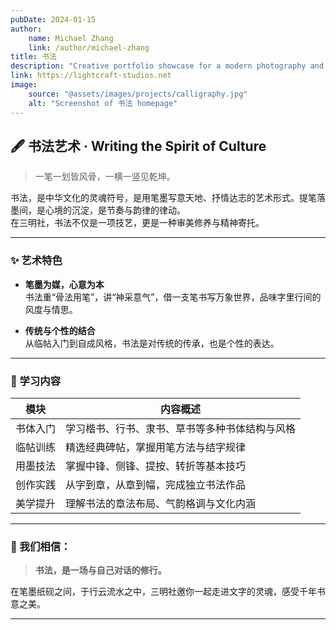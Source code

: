 ```yaml
---
pubDate: 2024-01-15
author:
    name: Michael Zhang
    link: /author/michael-zhang
title: 书法
description: "Creative portfolio showcase for a modern photography and multimedia production house"
link: https://lightcraft-studios.net
image:
    source: "@assets/images/projects/calligraphy.jpg"
    alt: "Screenshot of 书法 homepage"
---
```


## 🖋️ 书法艺术 · Writing the Spirit of Culture

> 一笔一划皆风骨，一横一竖见乾坤。

书法，是中华文化的灵魂符号，是用笔墨写意天地、抒情达志的艺术形式。提笔落墨间，是心境的沉淀，是节奏与韵律的律动。  
在三明社，书法不仅是一项技艺，更是一种审美修养与精神寄托。

---

### ✨ 艺术特色

- **笔墨为媒，心意为本**  
  书法重“骨法用笔”，讲“神采意气”，借一支笔书写万象世界，品味字里行间的风度与情思。

- **传统与个性的结合**  
  从临帖入门到自成风格，书法是对传统的传承，也是个性的表达。

---

### 📜 学习内容

| 模块 | 内容概述 |
|------|----------|
| 书体入门 | 学习楷书、行书、隶书、草书等多种书体结构与风格 |
| 临帖训练 | 精选经典碑帖，掌握用笔方法与结字规律 |
| 用墨技法 | 掌握中锋、侧锋、提按、转折等基本技巧 |
| 创作实践 | 从字到章，从章到幅，完成独立书法作品 |
| 美学提升 | 理解书法的章法布局、气韵格调与文化内涵 |

---

### 📖 我们相信：

> **书法，是一场与自己对话的修行。**

在笔墨纸砚之间，于行云流水之中，三明社邀你一起走进文字的灵魂，感受千年书意之美。

---
